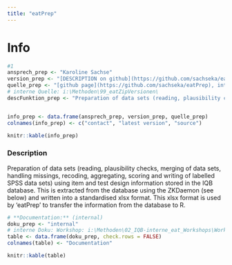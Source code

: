 ```yaml
---
title: "eatPrep"
---
```


# Info

```r
#1
ansprech_prep <- "Karoline Sachse"
version_prep <- "[DESCRIPTION on github](https://github.com/sachseka/eatPrep/blob/master/DESCRIPTION)"
quelle_prep <- "[github page](https://github.com/sachseka/eatPrep), internal"
# interne Quelle: i:\Methoden\99_eatZipVersionen\
descFunktion_prep <- "Preparation of data sets (reading, plausibility checks, merging of data sets, handling missings, recoding, aggregating, scoring and writing of labelled SPSS data sets) using item and test design information stored in the IQB database. This is extracted from the database using the ZKDaemon (see below) and written into a standardised xlsx format. This xlsx format is used by 'eatPrep' to transfer the information from the database to R."


info_prep <- data.frame(ansprech_prep, version_prep, quelle_prep)
colnames(info_prep) <- c("contact", "latest version", "source")

knitr::kable(info_prep)
```

### Description

Preparation of data sets (reading, plausibility checks, merging of data sets, handling missings, recoding, aggregating, scoring and writing of labelled SPSS data sets) using item and test design information stored in the IQB database. This is extracted from the database using the ZKDaemon (see below) and written into a standardised xlsx format. This xlsx format is used by 'eatPrep' to transfer the information from the database to R.

```r
# **Documentation:** (internal)
doku_prep <- "internal"
# interne Doku: Workshop: i:\Methoden\02_IQB-interne_eat_Workshops\Workshop_eat_Dez2016\02_eatPrep\
table <- data.frame(doku_prep, check.rows = FALSE)
colnames(table) <- "Documentation"

knitr::kable(table)
```
